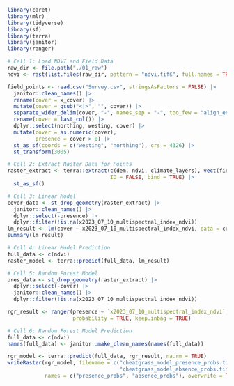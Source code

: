 
```r
library(caret)
library(mlr)
library(tidyverse)
library(sf)
library(terra)
library(janitor)
library(ranger)
```

```r
# Cell 1: Load NDVI and Field Data
raw_dir <- file.path("./01_raw")
ndvi <- rast(list.files(raw_dir, pattern = "ndvi.tif$", full.names = TRUE))

field_points <- read.csv("Survey.csv", stringsAsFactors = FALSE) |> 
  janitor::clean_names() |> 
  rename(cover = x_cover) |> 
  mutate(cover = gsub("<|>", "", cover)) |> 
  separate_wider_delim(cover, "-", names_sep = "-", too_few = "align_end") |> 
  rename(cover = last_col()) |> 
  dplyr::select(northing, westing, cover) |> 
  mutate(cover = as.numeric(cover),
         presence = cover > 0) |> 
  st_as_sf(coords = c("westing", "northing"), crs = 4326) |> 
  st_transform(3005)
```

```r
# Cell 2: Extract Raster Data for Points
raster_extract <- terra::extract(c(dem, ndvi, climate_layers), vect(field_points),
                                 ID = FALSE, bind = TRUE) |> 
  st_as_sf()
```

```r
# Cell 3: Linear Model
cover_data <- st_drop_geometry(raster_extract) |> 
  janitor::clean_names() |> 
  dplyr::select(-presence) |> 
  dplyr::filter(!is.na(x2023_07_10_multispectral_index_ndvi))
lm_result <- lm(cover ~ x2023_07_10_multispectral_index_ndvi, data = cover_data)
summary(lm_result)
```

```r
# Cell 4: Linear Model Prediction
full_data <- c(ndvi)
raster_model <- terra::predict(full_data, lm_result)
```

```r
# Cell 5: Random Forest Model
pres_data <- st_drop_geometry(raster_extract) |> 
  dplyr::select(-cover) |> 
  janitor::clean_names() |> 
  dplyr::filter(!is.na(x2023_07_10_multispectral_index_ndvi))

rgr_result <- ranger(presence ~ `x2023_07_10_multispectral_index_ndvi`, data = pres_data,
                     probability = TRUE, keep.inbag = TRUE)
```

```r
# Cell 6: Random Forest Model Prediction
full_data <- c(ndvi)
names(full_data) <- janitor::make_clean_names(names(full_data))

rgr_model <- terra::predict(full_data, rgr_result, na.rm = TRUE)
writeRaster(rgr_model, filename = c("cheatgrass_model_presence_probs.tif",
                                    "cheatgrass_model_absence_probs.tif"),
            names = c("presence_probs", "absence_probs"), overwrite = TRUE)
```